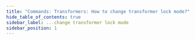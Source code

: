 ```yaml
---
title: "Commands: Transformers: How to change transformer lock mode?"
hide_table_of_contents: true
sidebar_label: ...change transformer lock mode
sidebar_position: 1
---
```





<LanguageSwitcher supportedLanguages={supportedLanguages} />

<LanguageContent language="csharp">
   <ChangeTransformerLockModeCsharp />
</LanguageContent>

<LanguageContent language="java">
   <ChangeTransformerLockModeJava />
</LanguageContent>

<LanguageContent language="http">
   <ChangeTransformerLockModeHttp />
</LanguageContent>


<!---
- [How to change index lock mode?](../../../../client-api/commands/indexes/how-to/change-index-lock-mode)

-->
